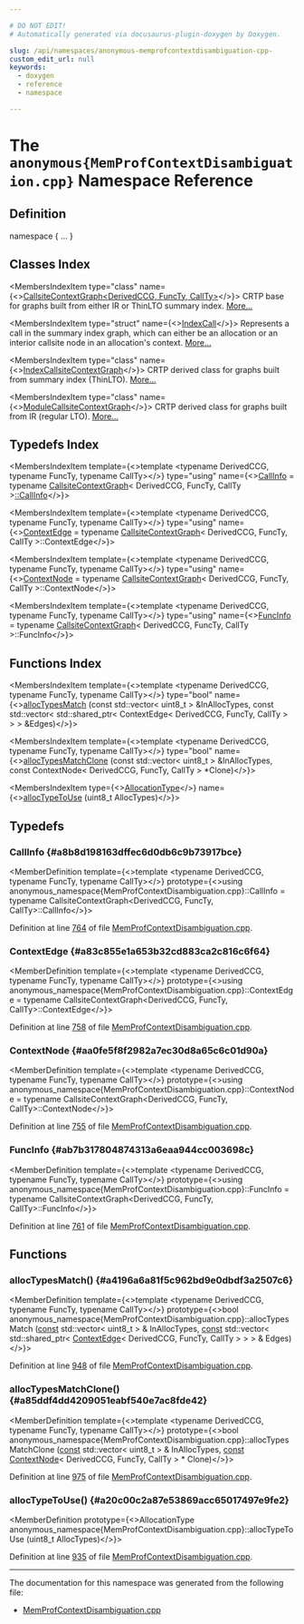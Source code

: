 ```yaml
---

# DO NOT EDIT!
# Automatically generated via docusaurus-plugin-doxygen by Doxygen.

slug: /api/namespaces/anonymous-memprofcontextdisambiguation-cpp-
custom_edit_url: null
keywords:
  - doxygen
  - reference
  - namespace

---
```





# The `anonymous{MemProfContextDisambiguation.cpp}` Namespace Reference

<DoxygenPage pluginConfig={pluginConfig}>



## Definition

<CodeBlock>namespace &#123; ... &#125;</CodeBlock>

## Classes Index

<MembersIndex>

<MembersIndexItem
  type="class"
  name={<><a href="/docs/api/classes/anonymous-namespace-memprofcontextdisambiguation-cpp-/callsitecontextgraph">CallsiteContextGraph&lt;DerivedCCG, FuncTy, CallTy&gt;</a></>}>
CRTP base for graphs built from either IR or ThinLTO summary index. <a href="/docs/api/classes/anonymous-namespace-memprofcontextdisambiguation-cpp-/callsitecontextgraph/#details">More...</a>
</MembersIndexItem>

<MembersIndexItem
  type="struct"
  name={<><a href="/docs/api/structs/anonymous-namespace-memprofcontextdisambiguation-cpp-/indexcall">IndexCall</a></>}>
Represents a call in the summary index graph, which can either be an allocation or an interior callsite node in an allocation&#39;s context. <a href="/docs/api/structs/anonymous-namespace-memprofcontextdisambiguation-cpp-/indexcall/#details">More...</a>
</MembersIndexItem>

<MembersIndexItem
  type="class"
  name={<><a href="/docs/api/classes/anonymous-namespace-memprofcontextdisambiguation-cpp-/indexcallsitecontextgraph">IndexCallsiteContextGraph</a></>}>
CRTP derived class for graphs built from summary index (ThinLTO). <a href="/docs/api/classes/anonymous-namespace-memprofcontextdisambiguation-cpp-/indexcallsitecontextgraph/#details">More...</a>
</MembersIndexItem>

<MembersIndexItem
  type="class"
  name={<><a href="/docs/api/classes/anonymous-namespace-memprofcontextdisambiguation-cpp-/modulecallsitecontextgraph">ModuleCallsiteContextGraph</a></>}>
CRTP derived class for graphs built from IR (regular LTO). <a href="/docs/api/classes/anonymous-namespace-memprofcontextdisambiguation-cpp-/modulecallsitecontextgraph/#details">More...</a>
</MembersIndexItem>

</MembersIndex>

## Typedefs Index

<MembersIndex>

<MembersIndexItem
  template={<>template &lt;typename DerivedCCG, typename FuncTy, typename CallTy&gt;</>}
  type="using"
  name={<><a href="#a8b8d198163dffec6d0db6c9b73917bce">CallInfo</a> = typename <a href="/docs/api/classes/anonymous-namespace-memprofcontextdisambiguation-cpp-/callsitecontextgraph">CallsiteContextGraph</a>&lt; DerivedCCG, FuncTy, CallTy &gt;<a href="/docs/api/classes/llvm/callinfo">::CallInfo</a></>}>
</MembersIndexItem>

<MembersIndexItem
  template={<>template &lt;typename DerivedCCG, typename FuncTy, typename CallTy&gt;</>}
  type="using"
  name={<><a href="#a83c855e1a653b32cd883ca2c816c6f64">ContextEdge</a> = typename <a href="/docs/api/classes/anonymous-namespace-memprofcontextdisambiguation-cpp-/callsitecontextgraph">CallsiteContextGraph</a>&lt; DerivedCCG, FuncTy, CallTy &gt;::ContextEdge</>}>
</MembersIndexItem>

<MembersIndexItem
  template={<>template &lt;typename DerivedCCG, typename FuncTy, typename CallTy&gt;</>}
  type="using"
  name={<><a href="#aa0fe5f8f2982a7ec30d8a65c6c01d90a">ContextNode</a> = typename <a href="/docs/api/classes/anonymous-namespace-memprofcontextdisambiguation-cpp-/callsitecontextgraph">CallsiteContextGraph</a>&lt; DerivedCCG, FuncTy, CallTy &gt;::ContextNode</>}>
</MembersIndexItem>

<MembersIndexItem
  template={<>template &lt;typename DerivedCCG, typename FuncTy, typename CallTy&gt;</>}
  type="using"
  name={<><a href="#ab7b317804874313a6eaa944cc003698c">FuncInfo</a> = typename <a href="/docs/api/classes/anonymous-namespace-memprofcontextdisambiguation-cpp-/callsitecontextgraph">CallsiteContextGraph</a>&lt; DerivedCCG, FuncTy, CallTy &gt;::FuncInfo</>}>
</MembersIndexItem>

</MembersIndex>

## Functions Index

<MembersIndex>

<MembersIndexItem
  template={<>template &lt;typename DerivedCCG, typename FuncTy, typename CallTy&gt;</>}
  type="bool"
  name={<><a href="#a4196a6a81f5c962bd9e0dbdf3a2507c6">allocTypesMatch</a> (const std::vector&lt; uint8&#95;t &gt; &amp;InAllocTypes, const std::vector&lt; std::shared&#95;ptr&lt; ContextEdge&lt; DerivedCCG, FuncTy, CallTy &gt; &gt; &gt; &amp;Edges)</>}>
</MembersIndexItem>

<MembersIndexItem
  template={<>template &lt;typename DerivedCCG, typename FuncTy, typename CallTy&gt;</>}
  type="bool"
  name={<><a href="#a85ddf4dd4209051eabf540e7ac8fde42">allocTypesMatchClone</a> (const std::vector&lt; uint8&#95;t &gt; &amp;InAllocTypes, const ContextNode&lt; DerivedCCG, FuncTy, CallTy &gt; &#42;Clone)</>}>
</MembersIndexItem>

<MembersIndexItem
  type={<><a href="/docs/api/namespaces/llvm/#a230980cf62b697d22ffdda32f6118e27">AllocationType</a></>}
  name={<><a href="#a20c00c2a87e53869acc65017497e9fe2">allocTypeToUse</a> (uint8&#95;t AllocTypes)</>}>
</MembersIndexItem>

</MembersIndex>


<SectionDefinition>

## Typedefs

### CallInfo {#a8b8d198163dffec6d0db6c9b73917bce}

<MemberDefinition
  template={<>template &lt;typename DerivedCCG, typename FuncTy, typename CallTy&gt;</>}
  prototype={<>using anonymous&#95;namespace&#123;MemProfContextDisambiguation.cpp&#125;::CallInfo = 
    typename CallsiteContextGraph&lt;DerivedCCG, FuncTy, CallTy&gt;::CallInfo</>}>

Definition at line <a href="/docs/api/files/lib/lib/transforms/lib/transforms/ipo/memprofcontextdisambiguation-cpp/#l00764">764</a> of file <a href="/docs/api/files/lib/lib/transforms/lib/transforms/ipo/memprofcontextdisambiguation-cpp">MemProfContextDisambiguation.cpp</a>.
</MemberDefinition>

### ContextEdge {#a83c855e1a653b32cd883ca2c816c6f64}

<MemberDefinition
  template={<>template &lt;typename DerivedCCG, typename FuncTy, typename CallTy&gt;</>}
  prototype={<>using anonymous&#95;namespace&#123;MemProfContextDisambiguation.cpp&#125;::ContextEdge = 
    typename CallsiteContextGraph&lt;DerivedCCG, FuncTy, CallTy&gt;::ContextEdge</>}>

Definition at line <a href="/docs/api/files/lib/lib/transforms/lib/transforms/ipo/memprofcontextdisambiguation-cpp/#l00758">758</a> of file <a href="/docs/api/files/lib/lib/transforms/lib/transforms/ipo/memprofcontextdisambiguation-cpp">MemProfContextDisambiguation.cpp</a>.
</MemberDefinition>

### ContextNode {#aa0fe5f8f2982a7ec30d8a65c6c01d90a}

<MemberDefinition
  template={<>template &lt;typename DerivedCCG, typename FuncTy, typename CallTy&gt;</>}
  prototype={<>using anonymous&#95;namespace&#123;MemProfContextDisambiguation.cpp&#125;::ContextNode = 
    typename CallsiteContextGraph&lt;DerivedCCG, FuncTy, CallTy&gt;::ContextNode</>}>

Definition at line <a href="/docs/api/files/lib/lib/transforms/lib/transforms/ipo/memprofcontextdisambiguation-cpp/#l00755">755</a> of file <a href="/docs/api/files/lib/lib/transforms/lib/transforms/ipo/memprofcontextdisambiguation-cpp">MemProfContextDisambiguation.cpp</a>.
</MemberDefinition>

### FuncInfo {#ab7b317804874313a6eaa944cc003698c}

<MemberDefinition
  template={<>template &lt;typename DerivedCCG, typename FuncTy, typename CallTy&gt;</>}
  prototype={<>using anonymous&#95;namespace&#123;MemProfContextDisambiguation.cpp&#125;::FuncInfo = 
    typename CallsiteContextGraph&lt;DerivedCCG, FuncTy, CallTy&gt;::FuncInfo</>}>

Definition at line <a href="/docs/api/files/lib/lib/transforms/lib/transforms/ipo/memprofcontextdisambiguation-cpp/#l00761">761</a> of file <a href="/docs/api/files/lib/lib/transforms/lib/transforms/ipo/memprofcontextdisambiguation-cpp">MemProfContextDisambiguation.cpp</a>.
</MemberDefinition>

</SectionDefinition>

<SectionDefinition>

## Functions

### allocTypesMatch() {#a4196a6a81f5c962bd9e0dbdf3a2507c6}

<MemberDefinition
  template={<>template &lt;typename DerivedCCG, typename FuncTy, typename CallTy&gt;</>}
  prototype={<>bool anonymous&#95;namespace&#123;MemProfContextDisambiguation.cpp&#125;::allocTypesMatch (<a href="/docs/api/files/lib/lib/target/lib/target/aarch64/aarch64promoteconstant-cpp/#a90f8350fecae261c25be85d38b451bff">const</a> std::vector&lt; uint8&#95;t &gt; &amp; InAllocTypes, <a href="/docs/api/files/lib/lib/target/lib/target/aarch64/aarch64promoteconstant-cpp/#a90f8350fecae261c25be85d38b451bff">const</a> std::vector&lt; std::shared&#95;ptr&lt; <a href="#a83c855e1a653b32cd883ca2c816c6f64">ContextEdge</a>&lt; DerivedCCG, FuncTy, CallTy &gt; &gt; &gt; &amp; Edges)</>}>

Definition at line <a href="/docs/api/files/lib/lib/transforms/lib/transforms/ipo/memprofcontextdisambiguation-cpp/#l00948">948</a> of file <a href="/docs/api/files/lib/lib/transforms/lib/transforms/ipo/memprofcontextdisambiguation-cpp">MemProfContextDisambiguation.cpp</a>.
</MemberDefinition>

### allocTypesMatchClone() {#a85ddf4dd4209051eabf540e7ac8fde42}

<MemberDefinition
  template={<>template &lt;typename DerivedCCG, typename FuncTy, typename CallTy&gt;</>}
  prototype={<>bool anonymous&#95;namespace&#123;MemProfContextDisambiguation.cpp&#125;::allocTypesMatchClone (<a href="/docs/api/files/lib/lib/target/lib/target/aarch64/aarch64promoteconstant-cpp/#a90f8350fecae261c25be85d38b451bff">const</a> std::vector&lt; uint8&#95;t &gt; &amp; InAllocTypes, <a href="/docs/api/files/lib/lib/target/lib/target/aarch64/aarch64promoteconstant-cpp/#a90f8350fecae261c25be85d38b451bff">const</a> <a href="#aa0fe5f8f2982a7ec30d8a65c6c01d90a">ContextNode</a>&lt; DerivedCCG, FuncTy, CallTy &gt; &#42; Clone)</>}>

Definition at line <a href="/docs/api/files/lib/lib/transforms/lib/transforms/ipo/memprofcontextdisambiguation-cpp/#l00975">975</a> of file <a href="/docs/api/files/lib/lib/transforms/lib/transforms/ipo/memprofcontextdisambiguation-cpp">MemProfContextDisambiguation.cpp</a>.
</MemberDefinition>

### allocTypeToUse() {#a20c00c2a87e53869acc65017497e9fe2}

<MemberDefinition
  prototype={<>AllocationType anonymous&#95;namespace&#123;MemProfContextDisambiguation.cpp&#125;::allocTypeToUse (uint8&#95;t AllocTypes)</>}>

Definition at line <a href="/docs/api/files/lib/lib/transforms/lib/transforms/ipo/memprofcontextdisambiguation-cpp/#l00935">935</a> of file <a href="/docs/api/files/lib/lib/transforms/lib/transforms/ipo/memprofcontextdisambiguation-cpp">MemProfContextDisambiguation.cpp</a>.
</MemberDefinition>

</SectionDefinition>

<hr/>

The documentation for this namespace was generated from the following file:

<ul>
<li><a href="/docs/api/files/lib/lib/transforms/lib/transforms/ipo/memprofcontextdisambiguation-cpp">MemProfContextDisambiguation.cpp</a></li>
</ul>

</DoxygenPage>
